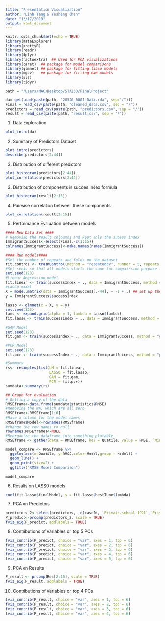 ```yaml
---
title: "Presentation Visualization"
author: "Linh Tang & Yesheng Chen"
date: "12/17/2019"
output: html_document
---
```


```r
knitr::opts_chunk$set(echo = TRUE)
library(DataExplorer)
library(prettyR)
library(readr)
library(dplyr)
library(factoextra)  ## Used for PCA visualizations
library(caret)  ## package for model comparisons
library(glmnet) ## package for fitting lasso models
library(mgcv)   ## package for fitting GAM models
library(pls)
library(tidyr)

path = "/Users/MAC/Desktop/STA230/FinalProject"

da= get(load(paste(path, "20520-0001-Data.rda", sep="/")))
Final = read_csv(paste(path, "cleaned_data.csv", sep = "/"))
predictors = read_csv(paste(path, "predictors.csv", sep = "/"))
result = read_csv(paste(path, "result.csv", sep = "/"))
```

1. Data Exploration

```r
plot_intro(da)
```

2. Summary of Predictors Dataset

```r
plot_intro(predictors)
describe(predictors[2:44])
```

3. Distribution of different predictors

```r
plot_histogram(predictors[2:44])
plot_correlation(predictors[2:44])
```

3. Distribution of components in succes index formula

```r
plot_histogram(result[2:15])
```

4. Pairwise correlation between these components

```r
plot_correlation(result[2:15])
```

5. Performance Evaluation between models

```r
#### New Data Set ####
# Removing the result coloumns and kept only the sucess index
ImmigrantSuccess<-select(Final,-c(1:15))
colnames(ImmigrantSuccess)<-make.names(names(ImmigrantSuccess))

#### Run models####
#Set the number of repeats and folds on the dataset
fit.control <- trainControl(method = "repeatedcv", number = 5, repeats = 10,verboseIter = TRUE)
#Set seeds so that all models starts the same for compairsion purpose in the future
set.seed(123)
#Linear Regression model 
fit.linear <- train(successIndex ~ ., data = ImmigrantSuccess, method = "lm", trControl = fit.control)
#LASSO model
X = model.matrix(data = ImmigrantSuccess[,-44], ~ -1 + .) ## Set up the matrix including dummy vars
y = ImmigrantSuccess$successIndex

lasso <- glmnet(x = X, y = y)
set.seed(123)
lams <- expand.grid(alpha = 1, lambda = lasso$lambda)
fit.lasso <- train(successIndex ~ ., data = ImmigrantSuccess, method = "glmnet", trControl = fit.control, tuneGrid = lams)

#GAM Model
set.seed(123)
fit.gam <- train(successIndex ~ ., data = ImmigrantSuccess, method = "gam", trControl = fit.control)

#PCR Model
set.seed(123)
fit.pcr <- train(successIndex ~ ., data = ImmigrantSuccess, method = "pcr", trControl = fit.control)

#Summary
rs<- resamples(list(LM = fit.linear, 
                    LASSO = fit.lasso,
                    GAM = fit.gam,
                    PCR = fit.pcr))
sumdata<-summary(rs)

## Graph for evaluation 
# Getting a copy of the data
RMSEframe<-data.frame(sumdata$statistics$RMSE)
#Removing the NA, which are all zero
RMSEframe<-RMSEframe[1:6]
#Have a column for the model names
RMSEframe$Model<-rownames(RMSEframe)
#change the row names to null
rownames(RMSEframe)<-NULL
#Reorganize the dataframe into something plotable 
RMSEframe <- gather(data = RMSEframe, key = Quatile, value = RMSE, `Min.`,`X1st.Qu.`,`Median`,`Mean`,`X3rd.Qu.`,`Max.`)

model_compare <- RMSEframe %>%
  ggplot(aes(x=Quatile, y=RMSE,color=Model,group = Model)) +
  geom_line() +
  geom_point(size=2) +
  ggtitle("RMSE Model Comparison") 

model_compare
```

6. Results on LASSO models

```r
coef(fit.lasso$finalModel, s = fit.lasso$bestTune$lambda)
```

7. PCA on Predictors

```r
predictors_2<-select(predictors, -c(caseId, `Private.school-1991`,`Private school-1995`))
P_predict<-prcomp(predictors_2, scale = TRUE)
fviz_eig(P_predict, addlabels = TRUE)
```

8. Contributions of Variables on top 5 PCs

```r
fviz_contrib(P_predict, choice = "var", axes = 1, top = 6)
fviz_contrib(P_predict, choice = "var", axes = 2, top = 6)
fviz_contrib(P_predict, choice = "var", axes = 3, top = 6)
fviz_contrib(P_predict, choice = "var", axes = 4, top = 6)
fviz_contrib(P_predict, choice = "var", axes = 5, top = 6)
```

9. PCA on Results

```r
P_result <- prcomp(Res[2:15], scale = TRUE)
fviz_eig(P_result, addlabels = TRUE)
```

10. Contributions of Variables on top 4 PCs

```r
fviz_contrib(P_result, choice = "var", axes = 1, top = 6) 
fviz_contrib(P_result, choice = "var", axes = 2, top = 6)
fviz_contrib(P_result, choice = "var", axes = 3, top = 6)
fviz_contrib(P_result, choice = "var", axes = 4, top = 6)
```
